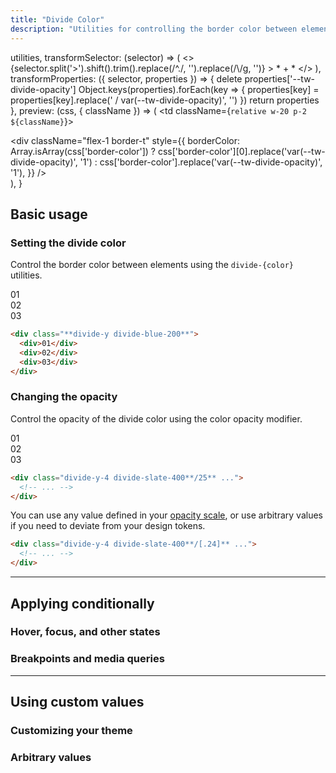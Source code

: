 ```yaml
---
title: "Divide Color"
description: "Utilities for controlling the border color between elements."
---
```



  utilities,
  transformSelector: (selector) => (
    <>
      {selector.split('>').shift().trim().replace(/^\./, '').replace(/\\/g, '')} <span className="ml-1 text-purple-300">> * + *</span>
    </>
  ),
  transformProperties: ({ selector, properties }) => {
    delete properties['--tw-divide-opacity']
    Object.keys(properties).forEach(key => {
      properties[key] = properties[key].replace(' / var(--tw-divide-opacity)', '')
    })
    return properties
  },
  preview: (css, { className }) => (
    <td className={`relative w-20 p-2 ${className}`}>
      <div className="absolute inset-0 flex flex-col m-2">
        <div className="flex-1" />
        <div
          className="flex-1 border-t"
          style={{
            borderColor: Array.isArray(css['border-color'])
              ? css['border-color'][0].replace('var(--tw-divide-opacity)', '1')
              : css['border-color'].replace('var(--tw-divide-opacity)', '1'),
          }}
        />
      </div>
    </td>
  ),
}

## Basic usage

### Setting the divide color

Control the border color between elements using the `divide-{color}` utilities.

<Example p="none">
  <div class="grid grid-cols-1 divide-y divide-blue-200 font-mono text-white text-sm text-center font-bold leading-6 shadow-lg overflow-hidden max-w-sm mx-auto">
    <div class="p-4 text-blue-500 bg-white">01</div>
    <div class="p-4 text-blue-500 bg-white">02</div>
    <div class="p-4 text-blue-500 bg-white">03</div>
  </div>
</Example>


```html
<div class="**divide-y divide-blue-200**">
  <div>01</div>
  <div>02</div>
  <div>03</div>
</div>
```

### Changing the opacity

Control the opacity of the divide color using the color opacity modifier.

<Example p="none">
  <div class="grid grid-cols-1 divide-y-4 divide-slate-400/25 font-mono text-white text-sm text-center font-bold leading-6 shadow-lg overflow-hidden max-w-sm mx-auto">
    <div class="p-4 text-slate-400 bg-white">01</div>
    <div class="p-4 text-slate-400 bg-white">02</div>
    <div class="p-4 text-slate-400 bg-white">03</div>
  </div>
</Example>

```html
<div class="divide-y-4 divide-slate-400**/25** ...">
  <!-- ... -->
</div>
```

You can use any value defined in your [opacity scale](/docs/opacity), or use arbitrary values if you need to deviate from your design tokens.

```html
<div class="divide-y-4 divide-slate-400**/[.24]** ...">
  <!-- ... -->
</div>
```

---

## <Heading ignore>Applying conditionally</Heading>

### <Heading ignore>Hover, focus, and other states</Heading>

<HoverFocusAndOtherStates defaultClass="divide-y divide-teal-400" featuredClass="divide-pink-400" />

### <Heading ignore>Breakpoints and media queries</Heading>

<BreakpointsAndMediaQueries defaultClass="divide-y divide-teal-400" featuredClass="divide-pink-400" />

---

## Using custom values

### Customizing your theme

<CustomizePluginColors name="divide" configKey="divideColor" />

### Arbitrary values

<ArbitraryValues property="divide-{color}" featuredClass="divide-[#243c5a]" />
